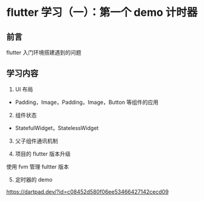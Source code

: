 # <center>flutter 学习（一）：第一个 demo 计时器</center>

## 前言

flutter 入门环境搭建遇到的问题

## 学习内容

1. UI 布局

- Padding，Image，Padding，Image，Button 等组件的应用

2. 组件状态

- StatefulWidget，StatelessWidget

3. 父子组件通讯机制

4. 项目的 flutter 版本升级

使用 fvm 管理 fultter 版本

5. 定时器的 demo

https://dartpad.dev/?id=c08452d580f06ee53466427142cecd09
